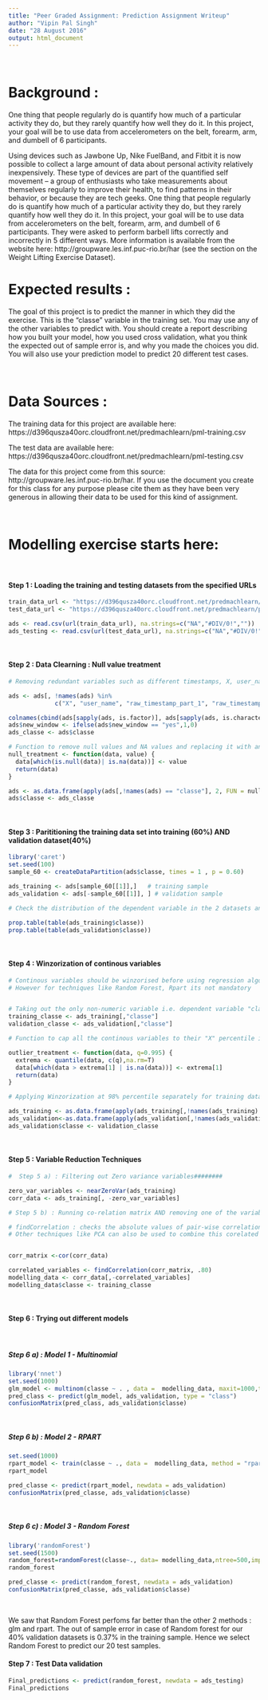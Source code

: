 ```yaml
---
title: "Peer Graded Assignment: Prediction Assignment Writeup"
author: "Vipin Pal Singh"
date: "28 August 2016"
output: html_document
---
```


<br>

# Background : 

One thing that people regularly do is quantify how much of a particular activity they do, but they rarely quantify how well they do it. In this project, your goal will be to use data from accelerometers on the belt, forearm, arm, and dumbell of 6 participants.  

Using devices such as Jawbone Up, Nike FuelBand, and Fitbit it is now possible to collect a large amount of data about personal activity relatively inexpensively. These type of devices are part of the quantified self movement – a group of enthusiasts who take measurements about themselves regularly to improve their health, to find patterns in their behavior, or because they are tech geeks. One thing that people regularly do is quantify how much of a particular activity they do, but they rarely quantify how well they do it. In this project, your goal will be to use data from accelerometers on the belt, forearm, arm, and dumbell of 6 participants. They were asked to perform barbell lifts correctly and incorrectly in 5 different ways. More information is available from the website here: http://groupware.les.inf.puc-rio.br/har (see the section on the Weight Lifting Exercise Dataset).

# Expected results :

The goal of this project is to predict the manner in which they did the exercise. This is the "classe" variable in the training set. You may use any of the other variables to predict with. You should create a report describing how you built your model, how you used cross validation, what you think the expected out of sample error is, and why you made the choices you did. You will also use your prediction model to predict 20 different test cases.

<br>

# Data Sources :

The training data for this project are available here:
https://d396qusza40orc.cloudfront.net/predmachlearn/pml-training.csv

The test data are available here:
https://d396qusza40orc.cloudfront.net/predmachlearn/pml-testing.csv

The data for this project come from this source: http://groupware.les.inf.puc-rio.br/har. If you use the document you create for this class for any purpose please cite them as they have been very generous in allowing their data to be used for this kind of assignment.

<br>

# Modelling exercise starts here: 

<br>

#### Step 1 : Loading the training and testing datasets from the specified URLs

```r

train_data_url <- "https://d396qusza40orc.cloudfront.net/predmachlearn/pml-training.csv"
test_data_url <- "https://d396qusza40orc.cloudfront.net/predmachlearn/pml-testing.csv"

ads <- read.csv(url(train_data_url), na.strings=c("NA","#DIV/0!",""))
ads_testing <- read.csv(url(test_data_url), na.strings=c("NA","#DIV/0!",""))

```

<br>

#### Step 2 : Data Clearning : Null value treatment 

```r

# Removing redundant variables such as different timestamps, X, user_name which i wont be using in the modelling exercise

ads <- ads[, !names(ads) %in% 
             c("X", "user_name", "raw_timestamp_part_1", "raw_timestamp_part_2", "cvtd_timestamp")]

colnames(cbind(ads[sapply(ads, is.factor)], ads[sapply(ads, is.character)]))
ads$new_window <- ifelse(ads$new_window == "yes",1,0)
ads_classe <- ads$classe

# Function to remove null values and NA values and replacing it with any specific value in this case "0"
null_treatment <- function(data, value) { 
  data[which(is.null(data)| is.na(data))] <- value
  return(data)
}

ads <- as.data.frame(apply(ads[,!names(ads) == "classe"], 2, FUN = null_treatment, value = 0))
ads$classe <- ads_classe

```

<br>

#### Step 3 : Parititioning the training data set into training (60%) AND validation dataset(40%) 

```r

library('caret')
set.seed(100)
sample_60 <- createDataPartition(ads$classe, times = 1 , p = 0.60)

ads_training <- ads[sample_60[[1]],]   # training sample 
ads_validation <- ads[-sample_60[[1]], ] # validation sample 

# Check the distribution of the dependent variable in the 2 datasets and see it should be around same

prop.table(table(ads_training$classe)) 
prop.table(table(ads_validation$classe)) 

```

<br>

#### Step 4 : Winzorization of continous variables  #################### 
```r

# Continous variables should be winzorised before using regression algorithms since outliers can greatly affect the results. 
# However for techniques like Random Forest, Rpart its not mandatory 


# Taking out the only non-numeric variable i.e. dependent variable "classe" into a separate dataset
training_classe <- ads_training[,"classe"]
validation_classe <- ads_validation[,"classe"]

# Function to cap all the continous variables to their "X" percentile in this case "98%"

outlier_treatment <- function(data, q=0.995) { 
  extrema <- quantile(data, c(q),na.rm=T)  
  data[which(data > extrema[1] | is.na(data))] <- extrema[1]
  return(data)
}

# Applying Winzorization at 98% percentile separately for training dataset and validation dataset

ads_training <- as.data.frame(apply(ads_training[,!names(ads_training) == "classe"],2, outlier_treatment,q=0.98))
ads_validation<-as.data.frame(apply(ads_validation[,!names(ads_validation)=="classe"],2,outlier_treatment,q=0.98))
ads_validation$classe <- validation_classe

```

<br>

#### Step 5 : Variable Reduction Techniques  #################### 

```r

#  Step 5 a) : Filtering out Zero variance variables########

zero_var_variables <- nearZeroVar(ads_training)
corr_data <- ads_training[, -zero_var_variables]

# Step 5 b) : Running co-relation matrix AND removing one of the variables having co-relation more than 75%    ########

# findCorrelation : checks the absolute values of pair-wise correlations. If two variables have a high correlation, the function looks at the mean absolute correlation of each variable and removes the variable with the largest mean absolute correlation.
# Other techniques like PCA can also be used to combine this corelated variables into one. In case we get a good results with GLM compared to Random Forest, Rpart we can try to improve the glm predictions using PCA later. 


corr_matrix <-cor(corr_data)

correlated_variables <- findCorrelation(corr_matrix, .80)
modelling_data <- corr_data[,-correlated_variables]
modelling_data$classe <- training_classe

```

<br>

#### Step 6 : Trying out different models  #################### 

<br>

##### Step 6 a) : Model 1 - Multinomial  ####################################### 

```r

library('nnet')
set.seed(1000)
glm_model <- multinom(classe ~ . , data =  modelling_data, maxit=1000,trace= F)
pred_class <- predict(glm_model, ads_validation, type = "class")
confusionMatrix(pred_class, ads_validation$classe)

```

<br>

##### Step 6 b) : Model 2 - RPART  ####################################### 

```r

set.seed(1000)
rpart_model <- train(classe ~ ., data =  modelling_data, method = "rpart")
rpart_model

pred_classe <- predict(rpart_model, newdata = ads_validation)
confusionMatrix(pred_classe, ads_validation$classe)

```

<br>

##### Step 6 c) : Model 3 - Random Forest ####################################### 
```r

library('randomForest')
set.seed(1500)
random_forest=randomForest(classe~., data= modelling_data,ntree=500,importance=TRUE)
random_forest

pred_classe <- predict(random_forest, newdata = ads_validation)
confusionMatrix(pred_classe, ads_validation$classe)

```

<br>

We saw that Random Forest perfoms far better than the other 2 methods : glm and rpart. 
The out of sample error in case of Random forest for our 40% validation datasets is 0.37% in the training sample. 
Hence we select Random Forest to predict our 20 test samples. 

#### Step 7 : Test Data validation  ########################################

```r


Final_predictions <- predict(random_forest, newdata = ads_testing)
Final_predictions

```

<br>
